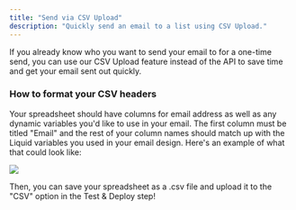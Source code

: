 ```yaml
---
title: "Send via CSV Upload"
description: "Quickly send an email to a list using CSV Upload."
---
```


If you already know who you want to send your email to for a one-time send, you can use our CSV Upload feature instead of the API to save time and get your email sent out quickly.

### How to format your CSV headers

Your spreadsheet should have columns for email address as well as any dynamic variables you'd like to use in your email. The first column must be titled "Email" and the rest of your column names should match up with the Liquid variables you used in your email design. Here's an example of what that could look like:

<Frame>
  <img
    src="/images/csv-example.png"
    style={{ borderRadius: "0.5rem", width: "75%" }}
  />
</Frame>

Then, you can save your spreadsheet as a .csv file and upload it to the "CSV" option in the Test & Deploy step!
